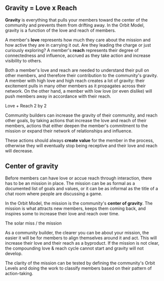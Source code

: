## Gravity = Love x Reach

**Gravity** is everything that pulls your members toward the center of the community
and prevents them from drifting away. In the Orbit Model, gravity is a
function of the love and reach of members.

A member's **love** represents how much they care about the mission
and how active they are in carrying it out. Are they leading the
charge or just curiously exploring?
A member's **reach** represents their degree of connectedness and influence,
accrued as they take action and increase visibility to others.

Both a member's love and reach are needed to understand their pull on other
members, and therefore their contribution to the community's gravity. A member
with high love and high reach creates a lot of gravity: their excitement pulls in
many other members as it propagates across their network.
On the other hand, a member with low love (or even dislike) will push members away
in accordance with their reach.

<Placeholder>Love + Reach 2 by 2</Placeholder>

Community builders can increase the gravity of their community, and reach other goals,
by taking actions that increase the love and reach of their members, actions that either deepen
the member's commitment to the mission or expand their network of relationships and influence.

These actions should always **create value** for the member in the process, otherwise they will
eventually stop being receptive and their love and reach will decrease.

## Center of gravity

Before members can have love or accue reach through interaction, there has
to be an mission in place. The mission can be as formal as a documented list of goals
and values, or it can be as informal as the title of a chat room where people are
discussing a game.

In the Orbit Model, the mission is the community's **center of gravity**.
The mission is what attracts new members, keeps them coming back, and inspires
some to increase their love and reach over time.

<Placeholder>The solar miss / the mission</Placeholder>

As a community builder, the clearer you can be about your mission, the easier it
will be for members to align themselves around it and act. This will increase their love
and their reach as a byproduct.
If the mission is not clear, the compounding love & reach cycle cannot start and gravity
will not develop.

The clarity of the mission can be tested by defining the community's Orbit Levels
and doing the work to classify members based on their pattern of action-taking.
